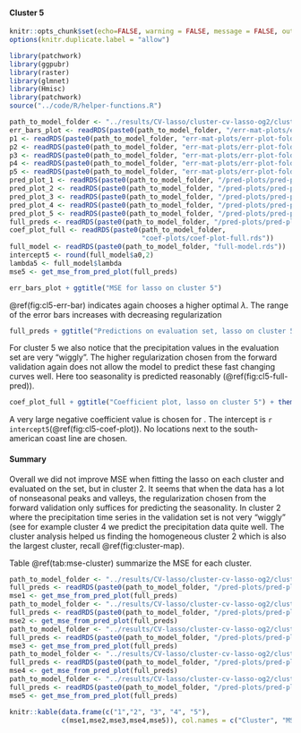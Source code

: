 #### Cluster 5

```r
knitr::opts_chunk$set(echo=FALSE, warning = FALSE, message = FALSE, out.width = '50%', fig.align = 'center')
options(knitr.duplicate.label = "allow")
```

```r
library(patchwork)
library(ggpubr)
library(raster)
library(glmnet)
library(Hmisc)
library(patchwork)
source("../code/R/helper-functions.R")
```

```r
path_to_model_folder <- "../results/CV-lasso/cluster-cv-lasso-og2/cluster-5/"
err_bars_plot <- readRDS(paste0(path_to_model_folder, "/err-mat-plots/err-bars-plot.rds"))
p1 <- readRDS(paste0(path_to_model_folder, "err-mat-plots/err-plot-fold-1.rds"))
p2 <- readRDS(paste0(path_to_model_folder, "err-mat-plots/err-plot-fold-2.rds"))
p3 <- readRDS(paste0(path_to_model_folder, "err-mat-plots/err-plot-fold-3.rds"))
p4 <- readRDS(paste0(path_to_model_folder, "err-mat-plots/err-plot-fold-4.rds"))
p5 <- readRDS(paste0(path_to_model_folder, "err-mat-plots/err-plot-fold-5.rds"))
pred_plot_1 <- readRDS(paste0(path_to_model_folder, "/pred-plots/pred-plot-fold-1.rds"))
pred_plot_2 <- readRDS(paste0(path_to_model_folder, "/pred-plots/pred-plot-fold-2.rds"))
pred_plot_3 <- readRDS(paste0(path_to_model_folder, "/pred-plots/pred-plot-fold-3.rds"))
pred_plot_4 <- readRDS(paste0(path_to_model_folder, "/pred-plots/pred-plot-fold-4.rds"))
pred_plot_5 <- readRDS(paste0(path_to_model_folder, "/pred-plots/pred-plot-fold-5.rds"))
full_preds <- readRDS(paste0(path_to_model_folder, "/pred-plots/pred-plot-full.rds"))
coef_plot_full <- readRDS(paste0(path_to_model_folder,
                                 "coef-plots/coef-plot-full.rds"))
full_model <- readRDS(paste0(path_to_model_folder, "full-model.rds"))
intercept5 <- round(full_model$a0,2)
lambda5 <- full_model$lambda
mse5 <- get_mse_from_pred_plot(full_preds)
```

```r
err_bars_plot + ggtitle("MSE for lasso on cluster 5")
```

\@ref(fig:cl5-err-bar) indicates again chooses a higher optimal $\lambda$.
The range of the error bars increases with decreasing regularization

```r
full_preds + ggtitle("Predictions on evaluation set, lasso on cluster 5")
```
For cluster 5 we also notice that the precipitation values in the evaluation set
are very "wiggly".
The higher regularization chosen from the forward validation again 
does not allow the model to predict these fast changing curves well.
Here too seasonality is predicted reasonably (\@ref(fig:cl5-full-pred)). 

```r
coef_plot_full + ggtitle("Coefficient plot, lasso on cluster 5") + theme(legend.position = "bottom")
```
A very large negative coefficient value is chosen for
. The intercept is `r intercept5`(\@ref(fig:cl5-coef-plot)).
No locations next to the south-american coast line are chosen.

#### Summary
Overall we did not improve MSE when fitting the lasso on each cluster and
evaluated on the set, but in cluster 2.
It seems that when the data has a lot of nonseasonal peaks and valleys,
the regularization chosen from the forward validation
only suffices for predicting the seasonality.
In cluster 2 where the precipitation time series in the validation set
is not very "wiggly" (see for example cluster 4 we predict the
precipitation data quite well.
The cluster analysis helped us finding the homogeneous cluster 2 which is also the largest
cluster, recall \@ref(fig:cluster-map).

Table \@ref(tab:mse-cluster) summarize the MSE for each cluster.

```r
path_to_model_folder <- "../results/CV-lasso/cluster-cv-lasso-og2/cluster-1/"
full_preds <- readRDS(paste0(path_to_model_folder, "/pred-plots/pred-plot-full.rds"))
mse1 <- get_mse_from_pred_plot(full_preds)
path_to_model_folder <- "../results/CV-lasso/cluster-cv-lasso-og2/cluster-2/"
full_preds <- readRDS(paste0(path_to_model_folder, "/pred-plots/pred-plot-full.rds"))
mse2 <- get_mse_from_pred_plot(full_preds)
path_to_model_folder <- "../results/CV-lasso/cluster-cv-lasso-og2/cluster-3/"
full_preds <- readRDS(paste0(path_to_model_folder, "/pred-plots/pred-plot-full.rds"))
mse3 <- get_mse_from_pred_plot(full_preds)
path_to_model_folder <- "../results/CV-lasso/cluster-cv-lasso-og2/cluster-4/"
full_preds <- readRDS(paste0(path_to_model_folder, "/pred-plots/pred-plot-full.rds"))
mse4 <- get_mse_from_pred_plot(full_preds)
path_to_model_folder <- "../results/CV-lasso/cluster-cv-lasso-og2/cluster-5/"
full_preds <- readRDS(paste0(path_to_model_folder, "/pred-plots/pred-plot-full.rds"))
mse5 <- get_mse_from_pred_plot(full_preds)
```


```r
knitr::kable(data.frame(c("1","2", "3", "4", "5"),
             c(mse1,mse2,mse3,mse4,mse5)), col.names = c("Cluster", "MSE"))
```






